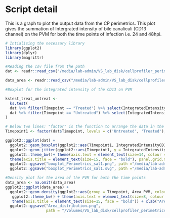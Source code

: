 # Script detail
This is a graph to plot the output data from the CP perimetrics. This plot gives the summation of Intergrated intensity of bile canaliculi (CD13 channel) on the PVM for both the time points of infection i.e. 24 and 48hpi.

```r
# Intialising the necessary library
library(ggplot2)
library(dplyr)
library(magrittr)
```

```r
#Reading the csv file from the path
dat <- readr::read_csv("/media/lab-admin/VS_lab_disk/cellprofiler_perimetrics_salicylate_trail/Data_CP_perimetrics_salicylate_master.csv")

data_area <- readr::read_csv("/media/lab-admin/VS_lab_disk/cellprofiler_perimetrics_salicylate_trail/Data_area_PVM_salicylate_master.csv")
```

```r
#Boxplot for the integrated intensity of the CD13 on PVM

kstest_treat_untreat <-
  ks.test(
  dat %>% filter(Timepoint == "Treated") %>% select(IntegratedIntensityCD13) %>% as.matrix(),
  dat %>% filter(Timepoint == "Untreated") %>% select(IntegratedIntensityCD13) %>% as.matrix()
)

# Below two lines: "factor" is the function to arrange the data in the preferred order in the graph
Timepoint1 <- factor(dat$Timepoint, levels = c('Untreated', 'Treated'), ordered = TRUE)

ggplot2::ggplot(dat) +
  ggplot2::geom_boxplot(ggplot2::aes(Timepoint1, IntegratedIntensityCD13), outlier.color = NA, size = 1.0, alpha = 0.0, width = 0.4, position = position_dodge(width = 0.7), varwidth = F, notch = F, outlier.shape = NA, show.legend = FALSE) +
  ggplot2::geom_jitter(ggplot2::aes(Timepoint1, y = IntegratedIntensityCD13, fill = Timepoint1), colour = "red", cex = 2.0, alpha = 0.7, position =position_jitterdodge(0.2,0.2,0.7))+
  ggplot2::theme_bw()+ theme(axis.text = element_text(size=14, colour = "black", face = "bold")) +
  theme(axis.title = element_text(size=15, face = "bold"), panel.grid.major.x = element_blank(), panel.grid.major.y = element_blank(), panel.grid.minor.x = element_blank(), panel.grid.minor.y = element_blank(), legend.position = "none") + ylab("Total intensity of Bile canaliculi on PVM") + xlab("Salicylate treatment (24hpi)") +
  ggplot2::ggsave("boxplot_Perimetrics_sal1.png", path ="/media/lab-admin/VS_lab_disk/cellprofiler_perimetrics_salicylate_trail", width = 8, height = 8, units = "in", dpi = 300) +
  ggplot2::ggsave("boxplot_Perimetrics_sal1.svg", path ="/media/lab-admin/VS_lab_disk/cellprofiler_perimetrics_salicylate_trail", width = 8, height = 8, units = "in", dpi = 300)

```

```r
#Density plot for the area of the PVM for both the time points
data_area <- na.omit(data_area)
ggplot2::ggplot(data_area) +
  ggplot2::geom_density(ggplot2::aes(group = Timepoint, Area_PVM, color = Timepoint, fill = Timepoint), alpha = 0.3, size = 0.8)+
   ggplot2::theme_bw() + theme(axis.text = element_text(size=8, colour = "black")) +
   theme(axis.title = element_text(size=15, face = "bold")) + xlab("Area of PVM") +
  ggplot2::ggsave("Area_distribution.png",
                  path = "/Volumes/VS_lab_disk/cellprofiler_perimetrics_salicylate_trail", width = 8, height = 8, units = "in", dpi = 300)
```


